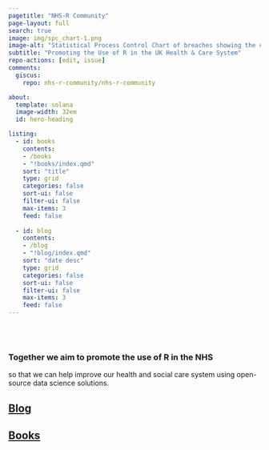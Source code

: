 ```yaml
---
pagetitle: "NHS-R Community"
page-layout: full
search: true
image: img/spc_chart-1.png
image-alt: "Statistical Process Control Chart of breaches showing the colours and logo from the \"Making Data Count\" programme"
subtitle: "Promoting the Use of R in the UK Health & Care System"
repo-actions: [edit, issue]
comments: 
  giscus: 
    repo: nhs-r-community/nhs-r-community

about:
  template: solana
  image-width: 32em
  id: hero-heading

listing:
  - id: books
    contents: 
    - /books
    - "!books/index.qmd"
    sort: "title"
    type: grid
    categories: false
    sort-ui: false
    filter-ui: false
    max-items: 3
    feed: false
    
  - id: blog
    contents: 
    - /blog
    - "!blog/index.qmd"
    sort: "date desc"
    type: grid
    categories: false
    sort-ui: false
    filter-ui: false
    max-items: 3
    feed: false
---
```



<br><br>

::: {#hero-heading}
### Together we aim to promote the use of R in the NHS

so that we can help improve our health and social care system using open-source data science solutions.
:::

<a href="blog/index.qmd">

## Blog
</a> 

::: {#blog}
:::

<a href="books/index.qmd">

## Books
</a> 

::: {#books}
:::